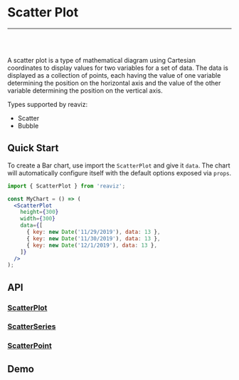 
<Meta title="Docs|Chart Types/Scatter Plot" />

# Scatter Plot

---
<br />
<Story id="charts-scatter-plot-linear--simple" />
<br />

A scatter plot is a type of mathematical diagram using Cartesian coordinates to
display values for two variables for a set of data. The data is displayed as a collection
of points, each having the value of one variable determining the position on the horizontal
axis and the value of the other variable determining the position on the vertical axis.

Types supported by reaviz:

- Scatter
- Bubble

## Quick Start
To create a Bar chart, use import the `ScatterPlot` and give it `data`. The chart
will automatically configure itself with the default options exposed via `props`.

```jsx
import { ScatterPlot } from 'reaviz';

const MyChart = () => (
  <ScatterPlot
    height={300}
    width={300}
    data={[
      { key: new Date('11/29/2019'), data: 13 },
      { key: new Date('11/30/2019'), data: 13 },
      { key: new Date('12/1/2019'), data: 13 },
    ]}
  />
);
```

## API
### [ScatterPlot](https://github.com/jask-oss/reaviz/blob/master/src/ScatterPlot/ScatterPlot.tsx)
<Props of={ScatterPlot} />

### [ScatterSeries](https://github.com/jask-oss/reaviz/blob/master/src/ScatterPlot/ScatterSeries/ScatterSeries.tsx)
<Props of={ScatterSeries} />

### [ScatterPoint](https://github.com/jask-oss/reaviz/blob/master/src/ScatterPlot/ScatterSeries/ScatterPoint.tsx)
<Props of={ScatterPoint} />

## Demo
<Sandbox
  name="Scatter Chart Simple"
  description="A simple scatter chart example"
  path="docs/sandbox/ScatterSimple.sandbox.js"
/>
